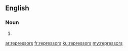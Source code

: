 ==English==

===Noun===
{{head|en|plural}}

# {{plural of|repressor|lang=en}}

[[ar:repressors]]
[[fr:repressors]]
[[ku:repressors]]
[[my:repressors]]